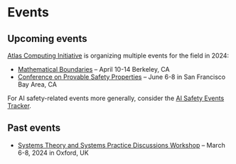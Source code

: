 # Events

## Upcoming events

[Atlas Computing Initiative](https://atlascomputing.org/) is organizing
multiple events for the field in 2024:

- [Mathematical Boundaries](https://atlascomputing.org/events) – April 10-14
  Berkeley, CA
- [Conference on Provable Safety Properties](https://atlascomputing.org/) –
  June 6-8 in San Francisco Bay Area, CA

For AI safety-related events more generally, consider the
[AI Safety Events Tracker](https://aisafetyeventstracker.substack.com/).

## Past events

- [Systems Theory and Systems Practice Discussions Workshop](https://forest.localcharts.org/oxford-topos-meeting-2024.xml)
  – March 6-8, 2024 in Oxford, UK
